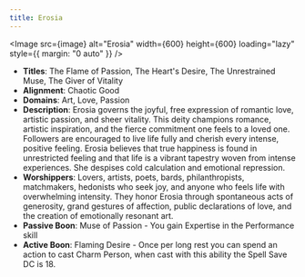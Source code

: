 ```yaml
---
title: Erosia
---
```



<Image src={image} alt="Erosia" width={600} height={600} loading="lazy" style={{ margin: "0 auto" }} />

- **Titles**: The Flame of Passion, The Heart's Desire, The Unrestrained Muse, The Giver of Vitality
- **Alignment**: Chaotic Good
- **Domains**: Art, Love, Passion
- **Description**: Erosia governs the joyful, free expression of romantic love, artistic passion, and sheer vitality. This deity champions romance, artistic inspiration, and the fierce commitment one feels to a loved one. Followers are encouraged to live life fully and cherish every intense, positive feeling. Erosia believes that true happiness is found in unrestricted feeling and that life is a vibrant tapestry woven from intense experiences. She despises cold calculation and emotional repression.
- **Worshippers**: Lovers, artists, poets, bards, philanthropists, matchmakers, hedonists who seek joy, and anyone who feels life with overwhelming intensity. They honor Erosia through spontaneous acts of generosity, grand gestures of affection, public declarations of love, and the creation of emotionally resonant art.
- **Passive Boon**: Muse of Passion - You gain Expertise in the Performance skill
- **Active Boon**: Flaming Desire - Once per long rest you can spend an action to cast Charm Person, when cast with this ability the Spell Save DC is 18.
